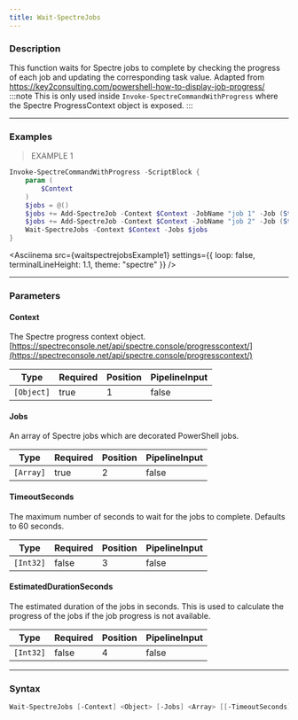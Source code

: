 ```yaml
---
title: Wait-SpectreJobs
---
```









### Description

This function waits for Spectre jobs to complete by checking the progress of each job and updating the corresponding task value.
Adapted from https://key2consulting.com/powershell-how-to-display-job-progress/
:::note
This is only used inside `Invoke-SpectreCommandWithProgress` where the Spectre ProgressContext object is exposed.
:::



---


### Examples
> EXAMPLE 1

```powershell
Invoke-SpectreCommandWithProgress -ScriptBlock {
    param (
        $Context
    )
    $jobs = @()
    $jobs += Add-SpectreJob -Context $Context -JobName "job 1" -Job (Start-Job { Start-Sleep -Seconds 2 })
    $jobs += Add-SpectreJob -Context $Context -JobName "job 2" -Job (Start-Job { Start-Sleep -Seconds 4 })
    Wait-SpectreJobs -Context $Context -Jobs $jobs
}
```
<Asciinema
    src={waitspectrejobsExample1}
    settings={{
        loop: false,
        terminalLineHeight: 1.1,
        theme: "spectre"
    }}
/>


---


### Parameters
#### **Context**

The Spectre progress context object.
[https://spectreconsole.net/api/spectre.console/progresscontext/](https://spectreconsole.net/api/spectre.console/progresscontext/)






|Type      |Required|Position|PipelineInput|
|----------|--------|--------|-------------|
|`[Object]`|true    |1       |false        |



#### **Jobs**

An array of Spectre jobs which are decorated PowerShell jobs.






|Type     |Required|Position|PipelineInput|
|---------|--------|--------|-------------|
|`[Array]`|true    |2       |false        |



#### **TimeoutSeconds**

The maximum number of seconds to wait for the jobs to complete. Defaults to 60 seconds.






|Type     |Required|Position|PipelineInput|
|---------|--------|--------|-------------|
|`[Int32]`|false   |3       |false        |



#### **EstimatedDurationSeconds**

The estimated duration of the jobs in seconds. This is used to calculate the progress of the jobs if the job progress is not available.






|Type     |Required|Position|PipelineInput|
|---------|--------|--------|-------------|
|`[Int32]`|false   |4       |false        |





---


### Syntax
```powershell
Wait-SpectreJobs [-Context] <Object> [-Jobs] <Array> [[-TimeoutSeconds] <Int32>] [[-EstimatedDurationSeconds] <Int32>] [<CommonParameters>]
```
